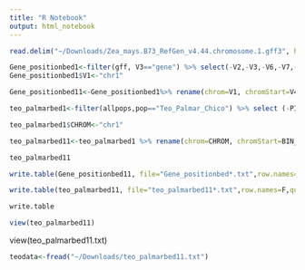 ```yaml
---
title: "R Notebook"
output: html_notebook
---
```

```r
read.delim("~/Downloads/Zea_mays.B73_RefGen_v4.44.chromosome.1.gff3", header=F, comment.char="#") -> gff
```


```r
Gene_positionbed1<-filter(gff, V3=="gene") %>% select(-V2,-V3,-V6,-V7,-V8,-V9)
Gene_positionbed1$V1<-"chr1"
```

```r
Gene_positionbed11<-Gene_positionbed1%>% rename(chrom=V1, chromStart=V4, chromEnd=V5)
```


```r
teo_palmarbed1<-filter(allpops,pop=="Teo_Palmar_Chico") %>% select (-PI, -NBR_BP, -pop, -N_VARIANTS)
``` 

```r

teo_palmarbed1$CHROM<-"chr1" 

```

```r
teo_palmarbed11<-teo_palmarbed1 %>% rename(chrom=CHROM, chromStart=BIN_START, chromEnd=BIN_END)
```

```r
teo_palmarbed11
```










```r
write.table(Gene_positionbed11, file="Gene_positionbed*.txt",row.names=F,quote=F,sep="\t")
```


```r
write.table(teo_palmarbed11, file="teo_palmarbed11*.txt",row.names=F,quote=F,sep="\t" )


```

```r
write.table


```


```r
view(teo_palmarbed11)
```



view(teo_palmarbed11.txt)
```r
teodata<-fread("~/Downloads/teo_palmarbed11.txt")

```























